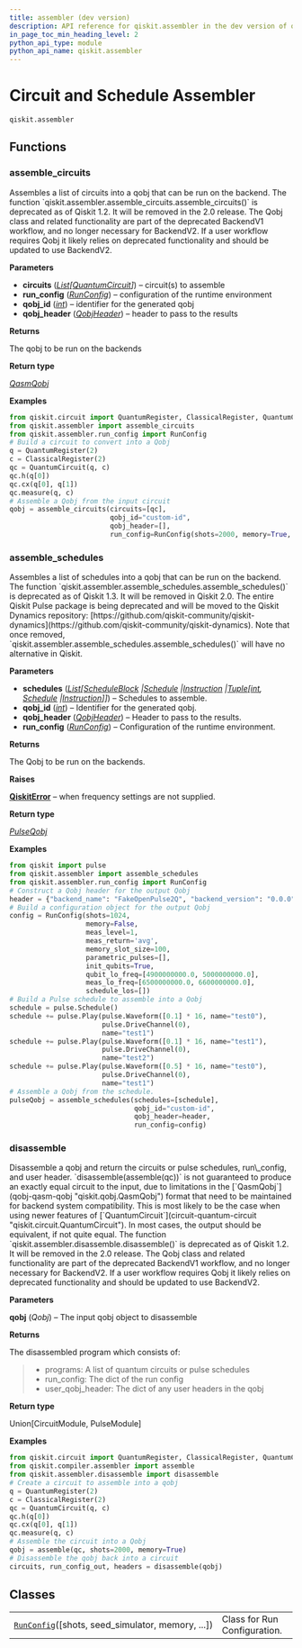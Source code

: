 ```yaml
---
title: assembler (dev version)
description: API reference for qiskit.assembler in the dev version of qiskit
in_page_toc_min_heading_level: 2
python_api_type: module
python_api_name: qiskit.assembler
---
```


<span id="module-qiskit.assembler" />

<span id="qiskit-assembler" />

<span id="circuit-and-schedule-assembler-qiskit-assembler" />

# Circuit and Schedule Assembler

`qiskit.assembler`

## Functions

### assemble\_circuits

<Function id="qiskit.assembler.assemble_circuits" github="https://github.com/Qiskit/qiskit/tree/main/qiskit/assembler/assemble_circuits.py#L408-L453" signature="qiskit.assembler.assemble_circuits(circuits, run_config, qobj_id, qobj_header)">
  Assembles a list of circuits into a qobj that can be run on the backend.

  <Admonition title="Deprecated since version 1.2" type="danger">
    The function `qiskit.assembler.assemble_circuits.assemble_circuits()` is deprecated as of Qiskit 1.2. It will be removed in the 2.0 release. The Qobj class and related functionality are part of the deprecated BackendV1 workflow, and no longer necessary for BackendV2. If a user workflow requires Qobj it likely relies on deprecated functionality and should be updated to use BackendV2.
  </Admonition>

  **Parameters**

  *   **circuits** ([*List*](https://docs.python.org/3/library/typing.html#typing.List "(in Python v3.13)")*\[*[*QuantumCircuit*](circuit-quantum-circuit "qiskit.circuit.quantumcircuit.QuantumCircuit")*]*) – circuit(s) to assemble
  *   **run\_config** ([*RunConfig*](assembler-run-config "qiskit.assembler.run_config.RunConfig")) – configuration of the runtime environment
  *   **qobj\_id** ([*int*](https://docs.python.org/3/library/functions.html#int "(in Python v3.13)")) – identifier for the generated qobj
  *   **qobj\_header** ([*QobjHeader*](qobj-qobj-header "qiskit.qobj.common.QobjHeader")) – header to pass to the results

  **Returns**

  The qobj to be run on the backends

  **Return type**

  [*QasmQobj*](qobj-qasm-qobj "qiskit.qobj.qasm_qobj.QasmQobj")

  **Examples**

  ```python
  from qiskit.circuit import QuantumRegister, ClassicalRegister, QuantumCircuit
  from qiskit.assembler import assemble_circuits
  from qiskit.assembler.run_config import RunConfig
  # Build a circuit to convert into a Qobj
  q = QuantumRegister(2)
  c = ClassicalRegister(2)
  qc = QuantumCircuit(q, c)
  qc.h(q[0])
  qc.cx(q[0], q[1])
  qc.measure(q, c)
  # Assemble a Qobj from the input circuit
  qobj = assemble_circuits(circuits=[qc],
                           qobj_id="custom-id",
                           qobj_header=[],
                           run_config=RunConfig(shots=2000, memory=True, init_qubits=True))
  ```
</Function>

### assemble\_schedules

<Function id="qiskit.assembler.assemble_schedules" github="https://github.com/Qiskit/qiskit/tree/main/qiskit/assembler/assemble_schedules.py#L28-L107" signature="qiskit.assembler.assemble_schedules(schedules, qobj_id, qobj_header, run_config)">
  Assembles a list of schedules into a qobj that can be run on the backend.

  <Admonition title="Deprecated since version 1.3" type="danger">
    The function `qiskit.assembler.assemble_schedules.assemble_schedules()` is deprecated as of Qiskit 1.3. It will be removed in Qiskit 2.0. The entire Qiskit Pulse package is being deprecated and will be moved to the Qiskit Dynamics repository: [https://github.com/qiskit-community/qiskit-dynamics](https://github.com/qiskit-community/qiskit-dynamics). Note that once removed, `qiskit.assembler.assemble_schedules.assemble_schedules()` will have no alternative in Qiskit.
  </Admonition>

  **Parameters**

  *   **schedules** ([*List*](https://docs.python.org/3/library/typing.html#typing.List "(in Python v3.13)")*\[*[*ScheduleBlock*](pulse-schedule-block "qiskit.pulse.schedule.ScheduleBlock")  *|*[*Schedule*](pulse-schedule "qiskit.pulse.schedule.Schedule")  *|*[*Instruction*](pulse#qiskit.pulse.instructions.Instruction "qiskit.pulse.instructions.instruction.Instruction")  *|*[*Tuple*](https://docs.python.org/3/library/typing.html#typing.Tuple "(in Python v3.13)")*\[*[*int*](https://docs.python.org/3/library/functions.html#int "(in Python v3.13)")*,* [*Schedule*](pulse-schedule "qiskit.pulse.schedule.Schedule")  *|*[*Instruction*](pulse#qiskit.pulse.instructions.Instruction "qiskit.pulse.instructions.instruction.Instruction")*]]*) – Schedules to assemble.
  *   **qobj\_id** ([*int*](https://docs.python.org/3/library/functions.html#int "(in Python v3.13)")) – Identifier for the generated qobj.
  *   **qobj\_header** ([*QobjHeader*](qobj-qobj-header "qiskit.qobj.common.QobjHeader")) – Header to pass to the results.
  *   **run\_config** ([*RunConfig*](assembler-run-config "qiskit.assembler.run_config.RunConfig")) – Configuration of the runtime environment.

  **Returns**

  The Qobj to be run on the backends.

  **Raises**

  [**QiskitError**](exceptions#qiskit.exceptions.QiskitError "qiskit.exceptions.QiskitError") – when frequency settings are not supplied.

  **Return type**

  [*PulseQobj*](qobj-pulse-qobj "qiskit.qobj.pulse_qobj.PulseQobj")

  **Examples**

  ```python
  from qiskit import pulse
  from qiskit.assembler import assemble_schedules
  from qiskit.assembler.run_config import RunConfig
  # Construct a Qobj header for the output Qobj
  header = {"backend_name": "FakeOpenPulse2Q", "backend_version": "0.0.0"}
  # Build a configuration object for the output Qobj
  config = RunConfig(shots=1024,
                     memory=False,
                     meas_level=1,
                     meas_return='avg',
                     memory_slot_size=100,
                     parametric_pulses=[],
                     init_qubits=True,
                     qubit_lo_freq=[4900000000.0, 5000000000.0],
                     meas_lo_freq=[6500000000.0, 6600000000.0],
                     schedule_los=[])
  # Build a Pulse schedule to assemble into a Qobj
  schedule = pulse.Schedule()
  schedule += pulse.Play(pulse.Waveform([0.1] * 16, name="test0"),
                         pulse.DriveChannel(0),
                         name="test1")
  schedule += pulse.Play(pulse.Waveform([0.1] * 16, name="test1"),
                         pulse.DriveChannel(0),
                         name="test2")
  schedule += pulse.Play(pulse.Waveform([0.5] * 16, name="test0"),
                         pulse.DriveChannel(0),
                         name="test1")
  # Assemble a Qobj from the schedule.
  pulseQobj = assemble_schedules(schedules=[schedule],
                                 qobj_id="custom-id",
                                 qobj_header=header,
                                 run_config=config)
  ```
</Function>

### disassemble

<Function id="qiskit.assembler.disassemble" github="https://github.com/Qiskit/qiskit/tree/main/qiskit/assembler/disassemble.py#L41-L94" signature="qiskit.assembler.disassemble(qobj)">
  Disassemble a qobj and return the circuits or pulse schedules, run\_config, and user header.

  <Admonition title="Note" type="note">
    `disassemble(assemble(qc))` is not guaranteed to produce an exactly equal circuit to the input, due to limitations in the [`QasmQobj`](qobj-qasm-qobj "qiskit.qobj.QasmQobj") format that need to be maintained for backend system compatibility. This is most likely to be the case when using newer features of [`QuantumCircuit`](circuit-quantum-circuit "qiskit.circuit.QuantumCircuit"). In most cases, the output should be equivalent, if not quite equal.
  </Admonition>

  <Admonition title="Deprecated since version 1.2" type="danger">
    The function `qiskit.assembler.disassemble.disassemble()` is deprecated as of Qiskit 1.2. It will be removed in the 2.0 release. The Qobj class and related functionality are part of the deprecated BackendV1 workflow, and no longer necessary for BackendV2. If a user workflow requires Qobj it likely relies on deprecated functionality and should be updated to use BackendV2.
  </Admonition>

  **Parameters**

  **qobj** (*Qobj*) – The input qobj object to disassemble

  **Returns**

  The disassembled program which consists of:

  > *   programs: A list of quantum circuits or pulse schedules
  > *   run\_config: The dict of the run config
  > *   user\_qobj\_header: The dict of any user headers in the qobj

  **Return type**

  Union\[CircuitModule, PulseModule]

  **Examples**

  ```python
  from qiskit.circuit import QuantumRegister, ClassicalRegister, QuantumCircuit
  from qiskit.compiler.assembler import assemble
  from qiskit.assembler.disassemble import disassemble
  # Create a circuit to assemble into a qobj
  q = QuantumRegister(2)
  c = ClassicalRegister(2)
  qc = QuantumCircuit(q, c)
  qc.h(q[0])
  qc.cx(q[0], q[1])
  qc.measure(q, c)
  # Assemble the circuit into a Qobj
  qobj = assemble(qc, shots=2000, memory=True)
  # Disassemble the qobj back into a circuit
  circuits, run_config_out, headers = disassemble(qobj)
  ```
</Function>

## Classes

|                                                                                                          |                              |
| -------------------------------------------------------------------------------------------------------- | ---------------------------- |
| [`RunConfig`](assembler-run-config "qiskit.assembler.RunConfig")(\[shots, seed\_simulator, memory, ...]) | Class for Run Configuration. |

